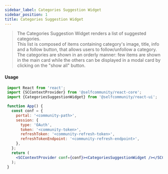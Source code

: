 ```yaml
---
sidebar_label: Categories Suggestion Widget
sidebar_position: 1
title: Categories Suggestion Widget
---
```


> The Categories Suggestion Widget renders a list of suggested categories.<br/>
This list is composed of items containing category's image, title, info and a follow button, that allows users to follow/unfollow a category.<br/>
The categories are shown in an orderly manner: few items are shown in the main card while the others can be displayed in a modal card by clicking on the "show all" button.


<Logged><CategoriesSuggestionWidget/></Logged>

#### Usage

```jsx
 import React from 'react';
 import {SCContextProvider} from '@selfcommunity/react-core';
 import {CategoriesSuggestionWidget} from '@selfcommunity/react-ui';

 function App() {
   const conf = {
     portal: '<community-path>',
     session: {
       type: 'OAuth',
       token: '<community-token>',
       refreshToken: '<community-refresh-token>',
       refreshTokenEndpoint: '<community-refresh-endpoint>',
     },
   };
   return (
     <SCContextProvider conf={conf}><CategoriesSuggestionWidget /></SCContextProvider>
   );
 }
```